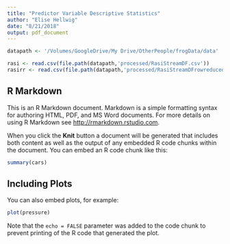 ```yaml
---
title: "Predictor Variable Descriptive Statistics"
author: "Elise Hellwig"
date: "8/21/2018"
output: pdf_document
---
```


```r

datapath <- '/Volumes/GoogleDrive/My Drive/OtherPeople/frogData/data'

rasi <- read.csv(file.path(datapath,'processed/RasiStreamDF.csv'))
rasirr <- read.csv(file.path(datapath,'processed/RasiStreamDFrowreduced.csv'))


```

## R Markdown

This is an R Markdown document. Markdown is a simple formatting syntax for authoring HTML, PDF, and MS Word documents. For more details on using R Markdown see <http://rmarkdown.rstudio.com>.

When you click the **Knit** button a document will be generated that includes both content as well as the output of any embedded R code chunks within the document. You can embed an R code chunk like this:

```r
summary(cars)
```

## Including Plots

You can also embed plots, for example:

```r
plot(pressure)
```

Note that the `echo = FALSE` parameter was added to the code chunk to prevent printing of the R code that generated the plot.

